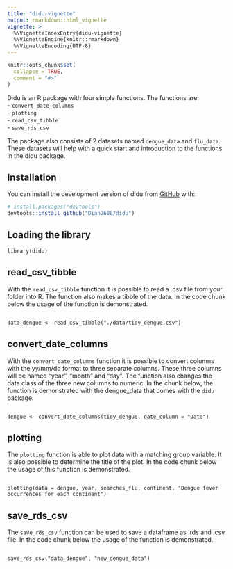 ```yaml
---
title: "didu-vignette"
output: rmarkdown::html_vignette
vignette: >
  %\VignetteIndexEntry{didu-vignette}
  %\VignetteEngine{knitr::rmarkdown}
  %\VignetteEncoding{UTF-8}
---
```


```r
knitr::opts_chunk$set(
  collapse = TRUE,
  comment = "#>"
)
```

Didu is an R package with four simple functions. The functions are: <br>
- `convert_date_columns` <br>
- `plotting` <br>
- `read_csv_tibble` <br>
- `save_rds_csv` <br>

The package also consists of 2 datasets named `dengue_data` and `flu_data`. These datasets will help with a quick start and introduction to the functions in the didu package.   

## Installation

You can install the development version of didu from [GitHub](https://github.com/) with:

``` r
# install.packages("devtools")
devtools::install_github("Dian2608/didu")
```

## Loading the library

```
library(didu)
```

## read_csv_tibble
With the `read_csv_tibble` function it is possible to read a .csv file from your folder into R. The function also makes a tibble of the data. In the code chunk below the usage of the function is demonstrated. 

```

data_dengue <- read_csv_tibble("./data/tidy_dengue.csv")

```

## convert_date_columns
With the `convert_date_columns` function it is possible to convert columns with the yy/mm/dd format to three separate columns. These three columns will be named "year", "month" and "day". The function also changes the data class of the three new columns to numeric. In the chunk below, the function is demonstrated with the dengue_data that comes with the `didu` package. 

```

dengue <- convert_date_columns(tidy_dengue, date_column = "Date")

```

## plotting
The `plotting` function is able to plot data with a matching group variable. It is also possible to determine the title of the plot. In the code chunk below the usage of this function is demonstrated.
```

plotting(data = dengue, year, searches_flu, continent, "Dengue fever occurrences for each continent")

```

## save_rds_csv
The `save_rds_csv` function can be used to save a dataframe as .rds and .csv file. In the code chunk below the usage of the function is demonstrated. 
```

save_rds_csv("data_dengue", "new_dengue_data")

```
